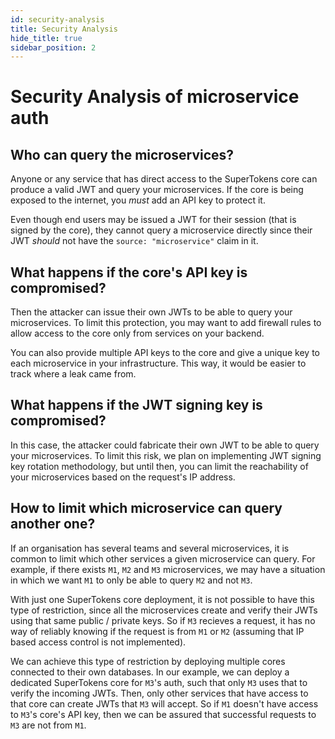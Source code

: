 ```yaml
---
id: security-analysis
title: Security Analysis
hide_title: true
sidebar_position: 2
---
```


# Security Analysis of microservice auth

## Who can query the microservices?
Anyone or any service that has direct access to the SuperTokens core can produce a valid JWT and query your microservices. If the core is being exposed to the internet, you *must* add an API key to protect it.

Even though end users may be issued a JWT for their session (that is signed by the core), they cannot query a microservice directly since their JWT *should* not have the `source: "microservice"` claim in it.

## What happens if the core's API key is compromised?
Then the attacker can issue their own JWTs to be able to query your microservices. To limit this protection, you may want to add firewall rules to allow access to the core only from services on your backend.

You can also provide multiple API keys to the core and give a unique key to each microservice in your infrastructure. This way, it would be easier to track where a leak came from.

## What happens if the JWT signing key is compromised?
In this case, the attacker could fabricate their own JWT to be able to query your microservices. To limit this risk, we plan on implementing JWT signing key rotation methodology, but until then, you can limit the reachability of your microservices based on the request's IP address.

## How to limit which microservice can query another one?
If an organisation has several teams and several microservices, it is common to limit which other services a given microservice can query. For example, if there exists `M1`, `M2` and `M3` microservices, we may have a situation in which we want `M1` to only be able to query `M2` and not `M3`.

With just one SuperTokens core deployment, it is not possible to have this type of restriction, since all the microservices create and verify their JWTs using that same public / private keys. So if `M3` recieves a request, it has no way of reliably knowing if the request is from `M1` or `M2` (assuming that IP based access control is not implemented).

We can achieve this type of restriction by deploying multiple cores connected to their own databases. In our example, we can deploy a dedicated SuperTokens core for `M3`'s auth, such that only `M3` uses that to verify the incoming JWTs. Then, only other services that have access to that core can create JWTs that `M3` will accept. So if `M1` doesn't have access to `M3`'s core's API key, then we can be assured that successful requests to `M3` are not from `M1`.

